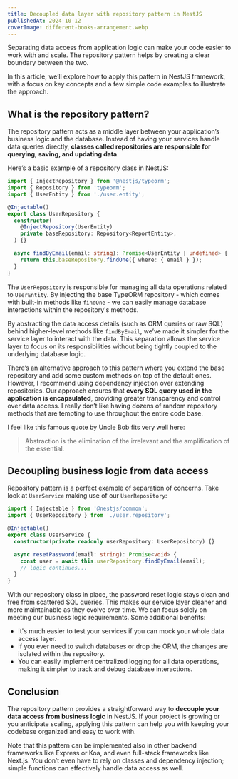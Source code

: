 ```yaml
---
title: Decoupled data layer with repository pattern in NestJS
publishedAt: 2024-10-12
coverImage: different-books-arrangement.webp
---
```


Separating data access from application logic can make your code easier to work with and scale. The repository pattern helps by creating a clear boundary between the two.

In this article, we’ll explore how to apply this pattern in NestJS framework, with a focus on key concepts and a few simple code examples to illustrate the approach.
## What is the repository pattern?

The repository pattern acts as a middle layer between your application’s business logic and the database. Instead of having your services handle data queries directly, **classes called repositories are responsible for querying, saving, and updating data**.

Here’s a basic example of a repository class in NestJS:

```ts
import { InjectRepository } from '@nestjs/typeorm';
import { Repository } from 'typeorm';
import { UserEntity } from './user.entity';

@Injectable()
export class UserRepository {
  constructor(
    @InjectRepository(UserEntity)
    private baseRepository: Repository<ReportEntity>,
  ) {}

  async findByEmail(email: string): Promise<UserEntity | undefined> {
    return this.baseRepository.findOne({ where: { email } });
  }
}
```

The `UserRepository` is responsible for managing all data operations related to `UserEntity`. By injecting the base TypeORM repository - which comes with built-in methods like `findOne` - we can easily manage database interactions within the repository's methods.

By abstracting the data access details (such as ORM queries or raw SQL) behind higher-level methods like `findByEmail`, we’ve made it simpler for the service layer to interact with the data. This separation allows the service layer to focus on its responsibilities without being tightly coupled to the underlying database logic.

There’s an alternative approach to this pattern where you extend the base repository and add some custom methods on top of the default ones. However, I recommend using dependency injection over extending repositories. Our approach ensures that **every SQL query used in the application is encapsulated**, providing greater transparency and control over data access. I really don’t like having dozens of random repository methods that are tempting to use throughout the entire code base.

I feel like this famous quote by Uncle Bob fits very well here:

> Abstraction is the elimination of the irrelevant and the amplification of the essential.
## Decoupling business logic from data access

Repository pattern is a perfect example of separation of concerns. Take look at `UserService` making use of our `UserRepository`:

```ts
import { Injectable } from '@nestjs/common';
import { UserRepository } from './user.repository';

@Injectable()
export class UserService {
  constructor(private readonly userRepository: UserRepository) {}

  async resetPassword(email: string): Promise<void> {
    const user = await this.userRepository.findByEmail(email);
    // logic continues...
  }
}
```

With our repository class in place, the password reset logic stays clean and free from scattered SQL queries. This makes our service layer cleaner and more maintainable as they evolve over time. We can focus solely on meeting our business logic requirements. Some additional benefits:

- It's much easier to test your services if you can mock your whole data access layer.
- If you ever need to switch databases or drop the ORM, the changes are isolated within the repository.
- You can easily implement centralized logging for all data operations, making it simpler to track and debug database interactions.
## Conclusion

The repository pattern provides a straightforward way to **decouple your data access from business logic** in NestJS. If your project is growing or you anticipate scaling, applying this pattern can help you with keeping your codebase organized and easy to work with.

Note that this pattern can be implemented also in other backend frameworks like Express or Koa, and even full-stack frameworks like Next.js. You don’t even have to rely on classes and dependency injection; simple functions can effectively handle data access as well.